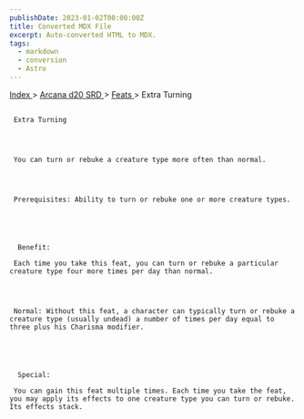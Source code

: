 ```yaml
---
publishDate: 2023-01-02T00:00:00Z
title: Converted MDX File
excerpt: Auto-converted HTML to MDX.
tags:
  - markdown
  - conversion
  - Astro
---
```







[
      Index
     ](-index)
     >
     [
      Arcana d20 SRD
     ](arcana-d20-srd-index)
     >
     [
      Feats
     ](arcana-d20-srd-feats-index)
     > Extra Turning
    





## 
     Extra Turning
    



     You can turn or rebuke a creature type more often than normal.
    



     Prerequisites: Ability to turn or rebuke one or more creature types.
    




      Benefit:
     
     Each time you take this feat, you can turn or rebuke a particular creature type four more times per day than normal.
    



     Normal: Without this feat, a character can typically turn or rebuke a creature type (usually undead) a number of times per day equal to three plus his Charisma modifier.
    




      Special:
     
     You can gain this feat multiple times. Each time you take the feat, you may apply its effects to one creature type you can turn or rebuke. Its effects stack.
    




